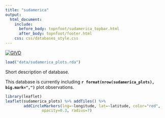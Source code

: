 ---
title: "sudamerica"
output:
  html_document:
    include:
      before_body: topnfoot/sudamerica_topbar.html
      after_body: topnfoot/footer.html
    css: css/databases_style.css
---

[![GIVD](badges/givd-sudamerica.svg)](http://www.givd.info/ID/SA-CL-001)

```{r import_sudamerica, echo=FALSE, results="hide"}
load("data/sudamerica_plots.rda")
```

Short description of database.

This database is currently including
**`r format(nrow(sudamerica_plots), big.mark=",")`** plot observations.

```{r map_sudamerica, echo=FALSE, message=FALSE}
library(leaflet)
leaflet(sudamerica_plots) %>% addTiles() %>%
		addCircleMarkers(lng=~longitude, lat=~latitude, color="red",
				opacity=0.3, radius=7)
```

